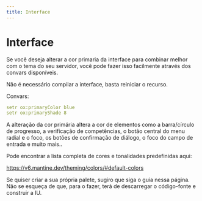 ```yaml
---
title: Interface
---
```


# Interface

Se você deseja alterar a cor primaria da interface para combinar melhor com o tema do seu servidor, você pode fazer isso facilmente através dos convars disponíveis.

Não é necessário compilar a interface, basta reiniciar o recurso.

Convars:

```yaml
setr ox:primaryColor blue
setr ox:primaryShade 8
```

A alteração da cor primária altera a cor de elementos como a barra/círculo de progresso, a verificação de competências, o botão central do menu radial e o foco, os botões de confirmação de diálogo, o foco do campo de entrada e muito mais..

Pode encontrar a lista completa de cores e tonalidades predefinidas aqui:

https://v6.mantine.dev/theming/colors/#default-colors

Se quiser criar a sua própria palete, sugiro que siga o guia nessa página.
Não se esqueça de que, para o fazer, terá de descarregar o código-fonte e construir a IU.
